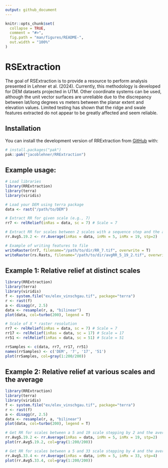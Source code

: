 ```yaml
---
output: github_document
---
```


<!-- README.md is generated from README.Rmd. Please edit that file -->

```r
knitr::opts_chunk$set(
  collapse = TRUE,
  comment = "#>",
  fig.path = "man/figures/README-",
  out.width = "100%"
)
```

# RSExtraction

<!-- badges: start -->
<!-- badges: end -->

The goal of RSExtraction is to provide a resource to perform analysis presented in Lehner et al. (2024). Currently, this methodology is developed for DEM datasets projected in UTM. Other coordinate systems can be used, although the unit vector surfaces are unreliable due to the discrepancy between lat/long degrees vs meters between the planar extent and elevation values. Limited testing has shown that the ridge and swale features extracted do not appear to be greatly affected and seem reliable.

## Installation

You can install the development version of RRExtraction from [GitHub](https://github.com/) with:

``` r
# install.packages("pak")
pak::pak("jacoblehner/RRExtraction")
```
## Example usage:
```r
# Load libraries
library(RRExtraction)
library(terra)
library(viridis)

# Load your DEM using terra package
data <- rast("/path/to/DEM")

# Extract RR for given scale (e.g., 7)
rr7 <- relRelief(inRas = data, sc = 7) # Scale = 7

# Extract RR for scales between 2 scales with a sequence step and the average RR
rr.Avg5.19.2 <- rr.Average(inRas = data, inMn = 5, inMx = 19, stp=2)

# Example of writing features to file
writeRaster(rr7, filename="/path/to/dir/RR_7.tif", overwrite = T)
writeRaster(rs.Rasts, filename="/path/to/dir/avgRR_5_19_2.tif", overwrite = T)
```

## Example 1: Relative relief at distinct scales
```r
library(RRExtraction)
library(terra)
library(viridis)
f <- system.file("ex/elev_vinschgau.tif", package="terra")
r <- rast(f) 
a <- disagg(r, 2.5)
data <- resample(r, a, "bilinear")
plot(data, col=turbo(200), legend = T)

# Scale of X * raster resolution
rr7 <- relRelief(inRas = data, sc = 7) # Scale = 7
rr17 <- relRelief(inRas = data, sc = 17) # Scale = 17
rr51 <- relRelief(inRas = data, sc = 51) # Scale = 51

rrSamples <- c(data, rr7, rr17, rr51)
names(rrSamples) <- c('DEM', '7', '17', '51')
plot(rrSamples, col=gray(1:200/200))


```

## Example 2: Relative relief at various scales and the average
```r
library(RRExtraction)
library(terra)
library(viridis)
f <- system.file("ex/elev_vinschgau.tif", package="terra")
r <- rast(f) 
a <- disagg(r, 2.5)
data <- resample(r, a, "bilinear")
plot(data, col=turbo(200), legend = T)

# Get RR for scales between a 5 and 19 scale stepping by 2 and the average RR
rr.Avg5.19.2 <- rr.Average(inRas = data, inMn = 5, inMx = 19, stp=2)
plot(rr.Avg5.19.2, col=gray(1:200/200))

# Get RR for scales between a 5 and 33 scale stepping by 4 and the average RR
rr.Avg5.33.4 <- rr.Average(inRas = data, inMn = 5, inMx = 33, stp=4)
plot(rr.Avg5.33.4, col=gray(1:200/200))


```
